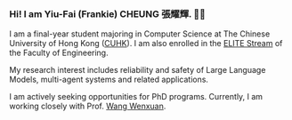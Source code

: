 ### Hi! I am Yiu-Fai (Frankie) CHEUNG 張耀輝. 👋🏻

I am a final-year student majoring in Computer Science at The Chinese University of Hong Kong ([CUHK](https://www.cuhk.edu.hk/english/index.html)). I am also enrolled in the [ELITE Stream](https://www.erg.cuhk.edu.hk/erg/Elite) of the Faculty of Engineering.

My research interest includes reliability and safety of Large Language Models, multi-agent systems and related applications.

I am actively seeking opportunities for PhD programs. Currently, I am working closely with Prof. [Wang Wenxuan](https://jarviswang94.github.io/).
